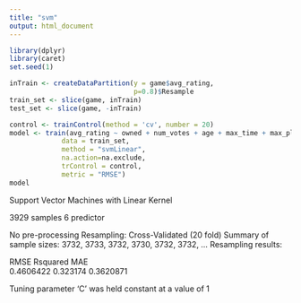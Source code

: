 ---
title: "svm"
output: html_document
---


```{r}
library(dplyr)
library(caret)
set.seed(1)

inTrain <- createDataPartition(y = game$avg_rating,
                               p=0.8)$Resample
train_set <- slice(game, inTrain) 
test_set <- slice(game, -inTrain)

control <- trainControl(method = 'cv', number = 20)
model <- train(avg_rating ~ owned + num_votes + age + max_time + max_players + weight,
             data = train_set,
             method = "svmLinear",
             na.action=na.exclude,
             trControl = control,  
             metric = "RMSE")
model
```

Support Vector Machines with Linear Kernel 

3929 samples
   6 predictor

No pre-processing
Resampling: Cross-Validated (20 fold) 
Summary of sample sizes: 3732, 3733, 3732, 3730, 3732, 3732, ... 
Resampling results:

  RMSE       Rsquared  MAE      
  0.4606422  0.323174  0.3620871

Tuning parameter 'C' was held constant at a value of 1
